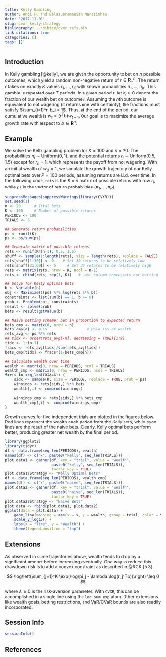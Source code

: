 ```yaml
---
title: Kelly Gambling
author: Anqi Fu and Balasubramanian Narasimhan
date: '2017-11-02'
slug: cvxr_kelly-strategy
bibliography: ../bibtex/cvxr_refs.bib
link-citations: true
categories: []
tags: []
---
```


## Introduction

In Kelly gambling [@kelly], we are given the opportunity to bet on $n$
possible outcomes, which yield a random non-negative return of $r \in
{\mathbf R}_+^n$. The return $r$ takes on exactly $K$ values
$r_1,\ldots,r_K$ with known probabilities $\pi_1,\ldots,\pi_K$. This
gamble is repeated over $T$ periods. In a given period $t$, let $b_i
\geq 0$ denote the fraction of our wealth bet on outcome $i$. Assuming
the $n$th outcome is equivalent to not wagering (it returns one with
certainty), the fractions must satisfy $\sum_{i=1}^n b_i = 1$. Thus,
at the end of the period, our cumulative wealth is $w_t =
(r^Tb)w_{t-1}$. Our goal is to maximize the average growth rate with
respect to $b \in {\mathbf R}^n$: 


\begin{array}{ll}
\underset{b}{\mbox{maximize}} & \sum_{j=1}^K \pi_j\log(r_j^Tb) \\
\mbox{subject to} & b \geq 0, \quad \sum_{i=1}^n b_i = 1.  
\end{array}


## Example

We solve the Kelly gambling problem for $K = 100$ and $n = 20$. The
probabilities $\pi_j \sim \mbox{Uniform}(0,1)$, and the potential
returns $r_j \sim \mbox{Uniform}(0.5,1.5)$ except for $r_n = {\mathbf 1}$,
which represents the payoff from not wagering. With an initial wealth
of $w_0 = 1$, we simulate the growth trajectory of our Kelly optimal
bets over $P = 100$ periods, assuming returns are i.i.d. over time. In
the following code, `rets` is the $K \times n$ matrix of possible
returns with row $r_i$, while `ps` is the vector of return
probabilities $(\pi_1,\ldots,\pi_K)$.


```r
suppressMessages(suppressWarnings(library(CVXR)))
set.seed(1)
n <- 20      # Total bets
K <- 100     # Number of possible returns
PERIODS <- 100
TRIALS <- 5

## Generate return probabilities
ps <- runif(K)
ps <- ps/sum(ps)

## Generate matrix of possible returns
rets <- runif(K*(n-1), 0.5, 1.5)
shuff <- sample(1:length(rets), size = length(rets), replace = FALSE)
rets[shuff[1:30]] <- 0    # Set 30 returns to be relatively low
rets[shuff[31:60]] <- 5     # Set 30 returns to be relatively high
rets <- matrix(rets, nrow = K, ncol = n-1)
rets <- cbind(rets, rep(1, K))   # Last column represents not betting

## Solve for Kelly optimal bets
b <- Variable(n)
obj <- Maximize(t(ps) %*% log(rets %*% b))
constraints <- list(sum(b) == 1, b >= 0)
prob <- Problem(obj, constraints)
result <- solve(prob)
bets <- result$getValue(b)

## Naive betting scheme: bet in proportion to expected return
bets_cmp <- matrix(0, nrow = n)
bets_cmp[n] <- 0.15                  # Hold 15% of wealth
rets_avg <- ps %*% rets
## tidx <- order(rets_avg[-n], decreasing = TRUE)[1:9]
tidx <- 1:(n-1)
fracs <- rets_avg[tidx]/sum(rets_avg[tidx])
bets_cmp[tidx] <- fracs*(1-bets_cmp[n])

## Calculate wealth over time
wealth <- matrix(0, nrow = PERIODS, ncol = TRIALS)
wealth_cmp <- matrix(0, nrow = PERIODS, ncol = TRIALS)
for(i in seq_len(TRIALS)) {
    sidx <- sample(K, size = PERIODS, replace = TRUE, prob = ps)
    winnings <- rets[sidx,] %*% bets
    wealth[,i] <- cumprod(winnings)
    
    winnings_cmp <- rets[sidx,] %*% bets_cmp
    wealth_cmp[,i] <- cumprod(winnings_cmp)
}
```

Growth curves for five independent trials are plotted in the figures
below. Red lines represent the wealth each period from
the Kelly bets, while cyan lines are the result of the naive
bets. Clearly, Kelly optimal bets perform better, producing greater
net wealth by the final period. 

```r
library(ggplot2)
library(tidyr)
df <- data.frame(seq_len(PERIODS), wealth)
names(df) <- c("x", paste0("kelly", seq_len(TRIALS)))
plot.data1 <- gather(df, key = "trial", value = "wealth",
                     paste0("kelly", seq_len(TRIALS)),
                     factor_key = TRUE)
plot.data1$Strategy <- "Kelly Optimal Bets"
df <- data.frame(seq_len(PERIODS), wealth_cmp)
names(df) <- c("x", paste0("naive", seq_len(TRIALS)))
plot.data2 <- gather(df, key = "trial", value = "wealth",
                     paste0("naive", seq_len(TRIALS)),
                     factor_key = TRUE)
plot.data2$Strategy <- "Naive Bets"
plot.data <- rbind(plot.data1, plot.data2)
ggplot(data = plot.data) +
    geom_line(mapping = aes(x = x, y = wealth, group = trial, color = Strategy)) +
    scale_y_log10() +
    labs(x = "Time", y = "Wealth") +
    theme(legend.position = "top")
```

## Extensions

As observed in some trajectories above, wealth tends to drop by a
significant amount before increasing eventually. One way to reduce
this drawdown risk is to add a convex constraint as described in 
@RCK [5.3]

$$
\log\left(\sum_{j=1}^K \exp(\log\pi_j - \lambda
\log(r_j^Tb))\right) \leq 0 
$$

where $\lambda \geq 0$ is the risk-aversion parameter. With `CVXR`,
this can be accomplished in a single line using the
`log_sum_exp` atom. Other extensions like wealth goals, betting
restrictions, and VaR/CVaR bounds are also readily incorporated.

## Session Info

```r
sessionInfo()
```

## References
